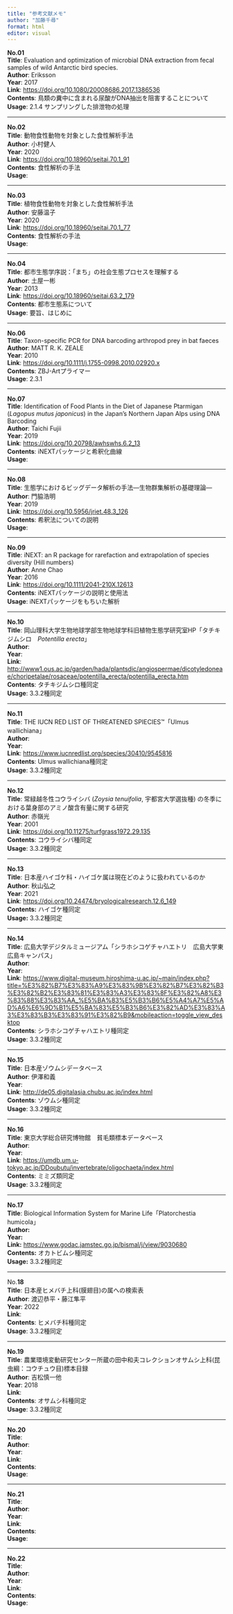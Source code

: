 ```yaml
---
title: "参考文献メモ"
author: "加藤千尋"
format: html
editor: visual
---
```


**No.01**\
**Title**: Evaluation and optimization of microbial DNA extraction from fecal samples of wild Antarctic bird species.\
**Author**: Eriksson\
**Year**: 2017\
**Link**: <https://doi.org/10.1080/20008686.2017.1386536>\
**Contents**: 鳥類の糞中に含まれる尿酸がDNA抽出を阻害することについて\
**Usage**: 2.1.4 サンプリングした排泄物の処理

------------------------------------------------------------------------

**No.02**\
**Title**: 動物食性動物を対象とした食性解析手法\
**Author**: 小村健人\
**Year**: 2020\
**Link**: <https://doi.org/10.18960/seitai.70.1_91>\
**Contents**: 食性解析の手法\
**Usage**:

------------------------------------------------------------------------

**No.03**\
**Title**: 植物食性動物を対象とした食性解析手法\
**Author**: 安藤温子\
**Year**: 2020\
**Link**: <https://doi.org/10.18960/seitai.70.1_77>\
**Contents**: 食性解析の手法\
**Usage**:

------------------------------------------------------------------------

**No.04**\
**Title**: 都市生態学序説：「まち」の社会生態プロセスを理解する\
**Author**: 土屋一彬\
**Year**: 2013\
**Link**: <https://doi.org/10.18960/seitai.63.2_179>\
**Contents**: 都市生態系について\
**Usage**: 要旨、はじめに

------------------------------------------------------------------------

**No.06**\
**Title**: Taxon-specific PCR for DNA barcoding arthropod prey in bat faeces\
**Author**: MATT R. K. ZEALE\
**Year**: 2010\
**Link**: <https://doi.org/10.1111/j.1755-0998.2010.02920.x>\
**Contents**: ZBJ-Artプライマー\
**Usage**: 2.3.1

------------------------------------------------------------------------

**No.07**\
**Title**: Identification of Food Plants in the Diet of Japanese Ptarmigan (*Lagopus mutus japonicus*) in the Japan's Northern Japan Alps using DNA Barcoding\
**Author**: Taichi Fujii\
**Year**: 2019\
**Link**: <https://doi.org/10.20798/awhswhs.6.2_13>\
**Contents**: iNEXTパッケージと希釈化曲線\
**Usage**:

------------------------------------------------------------------------

**No.08**\
**Title**: 生態学におけるビッグデータ解析の手法―生物群集解析の基礎理論―\
**Author**: 門脇浩明\
**Year**: 2019\
**Link**: <https://doi.org/10.5956/jriet.48.3_126>\
**Contents**: 希釈法についての説明\
**Usage**:

------------------------------------------------------------------------

**No.09**\
**Title**: iNEXT: an R package for rarefaction and extrapolation of species diversity (Hill numbers)\
**Author**: Anne Chao\
**Year**: 2016\
**Link**: <https://doi.org/10.1111/2041-210X.12613>\
**Contents**: iNEXTパッケージの説明と使用法\
**Usage**: iNEXTパッケージをもちいた解析

------------------------------------------------------------------------

**No.10**\
**Title**: 岡山理科大学生物地球学部生物地球学科旧植物生態学研究室HP「タチキジムシロ　*Potentilla erecta*」\
**Author**:\
**Year**:\
**Link**: <http://www1.ous.ac.jp/garden/hada/plantsdic/angiospermae/dicotyledoneae/choripetalae/rosaceae/potentilla_erecta/potentilla_erecta.htm>\
**Contents**: タチキジムシロ種同定\
**Usage**: 3.3.2種同定

------------------------------------------------------------------------

**No.11**\
**Title**: THE IUCN RED LIST OF THREATENED SPIECIES™「Ulmus wallichiana」\
**Author**:\
**Year**:\
**Link**: <https://www.iucnredlist.org/species/30410/9545816>\
**Contents**: Ulmus wallichiana種同定\
**Usage**: 3.3.2種同定

------------------------------------------------------------------------

**No.12**\
**Title**: 常緑越冬性コウライシバ (*Zoysia tenuifolia*, 宇都宮大学選抜種) の冬季における葉身部のアミノ酸含有量に関する研究\
**Author**: 赤嶺光\
**Year**: 2001\
**Link**: <https://doi.org/10.11275/turfgrass1972.29.135>\
**Contents**: コウライシバ種同定\
**Usage**: 3.3.2種同定

------------------------------------------------------------------------

**No.13**\
**Title**: 日本産ハイゴケ科・ハイゴケ属は現在どのように扱われているのか\
**Author**: 秋山弘之\
**Year**: 2021\
**Link**: <https://doi.org/10.24474/bryologicalresearch.12.6_149>\
**Contents:** ハイゴケ種同定**\
Usage:** 3.3.2種同定

------------------------------------------------------------------------

**No.14**\
**Title**: 広島大学デジタルミュージアム「シラホシコゲチャハエトリ　広島大学東広島キャンパス」\
**Author**:\
**Year**:\
**Link**: <https://www.digital-museum.hiroshima-u.ac.jp/~main/index.php?title=%E3%82%B7%E3%83%A9%E3%83%9B%E3%82%B7%E3%82%B3%E3%82%B2%E3%83%81%E3%83%A3%E3%83%8F%E3%82%A8%E3%83%88%E3%83%AA_%E5%BA%83%E5%B3%B6%E5%A4%A7%E5%AD%A6%E6%9D%B1%E5%BA%83%E5%B3%B6%E3%82%AD%E3%83%A3%E3%83%B3%E3%83%91%E3%82%B9&mobileaction=toggle_view_desktop>\
**Contents**: シラホシコゲチャハエトリ種同定\
**Usage**: 3.3.2種同定

------------------------------------------------------------------------

**No.15**\
**Title**: 日本産ゾウムシデータベース\
**Author**: 伊澤和義\
**Year**:\
**Link**: <http://de05.digitalasia.chubu.ac.jp/index.html>\
**Contents**: ゾウムシ種同定\
**Usage**: 3.3.2種同定

------------------------------------------------------------------------

**No.16**\
**Title**: 東京大学総合研究博物館　貧毛類標本データベース\
**Author**:\
**Year**:\
**Link**: <https://umdb.um.u-tokyo.ac.jp/DDoubutu/invertebrate/oligochaeta/index.html>\
**Contents**: ミミズ類同定\
**Usage**: 3.3.2種同定

------------------------------------------------------------------------

**No.17**\
**Title**: Biological Information System for Marine Life「Platorchestia humicola」\
**Author:**\
**Year:**\
**Link:** <https://www.godac.jamstec.go.jp/bismal/j/view/9030680>\
**Contents:** オカトビムシ種同定**\
Usage:** 3.3.2種同定

------------------------------------------------------------------------

No.**18**\
**Title**: 日本産ヒメバチ上科(膜翅目)の属への検索表\
**Author**: 渡辺恭平・藤江隼平\
**Year**: 2022\
**Link**:\
**Contents**: ヒメバチ科種同定\
**Usage**: 3.3.2種同定

------------------------------------------------------------------------

**No.19**\
**Title**: 農業環境変動研究センター所蔵の田中和夫コレクションオサムシ上科(昆虫綱：コウチュウ目)標本目録\
**Author**: 吉松慎一他\
**Year**: 2018\
**Link**:\
**Contents**: オサムシ科種同定\
**Usage**: 3.3.2種同定

------------------------------------------------------------------------

**No.20**\
**Title**:\
**Author**:\
**Year**:\
**Link**:\
**Contents**:\
**Usage**:

------------------------------------------------------------------------

**No.21**\
**Title**:\
**Author**:\
**Year**:\
**Link**:\
**Contents**:\
**Usage**:

------------------------------------------------------------------------

**No.22**\
**Title**:\
**Author**:\
**Year**:\
**Link**:\
**Contents**:\
**Usage**:
